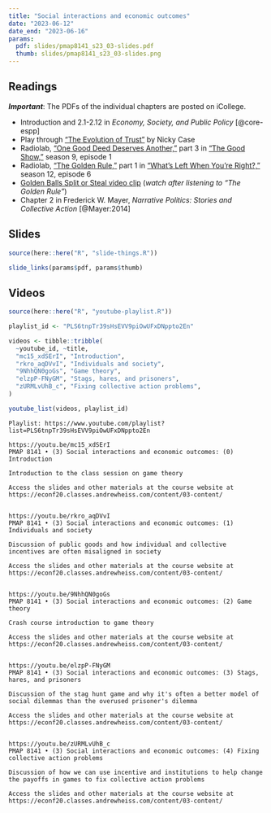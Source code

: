 ```yaml
---
title: "Social interactions and economic outcomes"
date: "2023-06-12"
date_end: "2023-06-16"
params:
  pdf: slides/pmap8141_s23_03-slides.pdf
  thumb: slides/pmap8141_s23_03-slides.png
---
```


## Readings

***Important***: The PDFs of the individual chapters are posted on iCollege.

- <i class="fas fa-book"></i> Introduction and 2.1-2.12 in *Economy, Society, and Public Policy* [@core-espp]
- <i class="fas fa-trophy"></i> Play through ["The Evolution of Trust"](http://ncase.me/trust/) by Nicky Case
- <i class="fas fa-podcast"></i> Radiolab, ["One Good Deed Deserves Another,"](http://www.radiolab.org/story/104010-one-good-deed-deserves-another/) part 3 in ["The Good Show,"](http://www.radiolab.org/story/103951-the-good-show/) season 9, episode 1
- <i class="fas fa-podcast"></i> Radiolab, ["The Golden Rule,"](http://www.radiolab.org/story/golden-rule/) part 1 in ["What's Left When You're Right?,"](http://www.radiolab.org/story/whats-left-when-youre-right/) season 12, episode 6
- <i class="fab fa-youtube"></i> [Golden Balls Split or Steal video clip](https://www.youtube.com/watch?v=S0qjK3TWZE8) (*watch after listening to "The Golden Rule"*)
- <i class="far fa-file-pdf"></i> Chapter 2 in Frederick W. Mayer, *Narrative Politics: Stories and Collective Action* [@Mayer:2014]



## Slides

```r
source(here::here("R", "slide-things.R"))

slide_links(params$pdf, params$thumb)
```


## Videos

```r
source(here::here("R", "youtube-playlist.R"))

playlist_id <- "PLS6tnpTr39sHsEVV9piOwUFxDNppto2En"

videos <- tibble::tribble(
  ~youtube_id, ~title,
  "mc15_xdSErI", "Introduction",
  "rkro_aqDVvI", "Individuals and society",
  "9NhhQN0goGs", "Game theory",
  "elzpP-FNyGM", "Stags, hares, and prisoners",
  "zURMLvUhB_c", "Fixing collective action problems",
)

youtube_list(videos, playlist_id)
```


```cat
Playlist: https://www.youtube.com/playlist?list=PLS6tnpTr39sHsEVV9piOwUFxDNppto2En

https://youtu.be/mc15_xdSErI
PMAP 8141 • (3) Social interactions and economic outcomes: (0) Introduction

Introduction to the class session on game theory

Access the slides and other materials at the course website at https://econf20.classes.andrewheiss.com/content/03-content/


https://youtu.be/rkro_aqDVvI
PMAP 8141 • (3) Social interactions and economic outcomes: (1) Individuals and society

Discussion of public goods and how individual and collective incentives are often misaligned in society

Access the slides and other materials at the course website at https://econf20.classes.andrewheiss.com/content/03-content/

  
https://youtu.be/9NhhQN0goGs
PMAP 8141 • (3) Social interactions and economic outcomes: (2) Game theory

Crash course introduction to game theory

Access the slides and other materials at the course website at https://econf20.classes.andrewheiss.com/content/03-content/


https://youtu.be/elzpP-FNyGM
PMAP 8141 • (3) Social interactions and economic outcomes: (3) Stags, hares, and prisoners

Discussion of the stag hunt game and why it's often a better model of social dilemmas than the overused prisoner's dilemma

Access the slides and other materials at the course website at https://econf20.classes.andrewheiss.com/content/03-content/


https://youtu.be/zURMLvUhB_c
PMAP 8141 • (3) Social interactions and economic outcomes: (4) Fixing collective action problems

Discussion of how we can use incentive and institutions to help change the payoffs in games to fix collective action problems

Access the slides and other materials at the course website at https://econf20.classes.andrewheiss.com/content/03-content/
```
